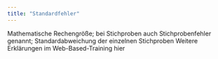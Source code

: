 ```yaml
---
title: "Standardfehler"
---
```


Mathematische Rechengröße; bei Stichproben auch Stichprobenfehler genannt; Standardabweichung der einzelnen Stichproben
Weitere Erklärungen im Web-Based-Training hier



